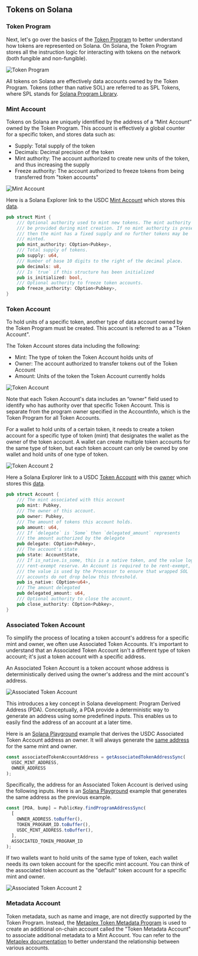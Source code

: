 ## Tokens on Solana

### Token Program

Next, let's go over the basics of the [Token Program](https://github.com/solana-labs/solana-program-library/tree/master/token/program) to better understand how tokens are represented on Solana.
On Solana, the Token Program stores all the instruction logic for interacting with tokens on the network (both fungible and non-fungible).

![Token Program](/solana/token/token-program.png)

All tokens on Solana are effectively data accounts owned by the Token Program.
Tokens (other than native SOL) are referred to as SPL Tokens, where SPL stands for [Solana Program Library](https://github.com/solana-labs/solana-program-library).

### Mint Account

Tokens on Solana are uniquely identified by the address of a “Mint Account” owned by the Token Program.
This account is effectively a global counter for a specific token, and stores data such as:

- Supply: Total supply of the token
- Decimals: Decimal precision of the token
- Mint authority: The account authorized to create new units of the token, and thus increasing the supply
- Freeze authority: The account authorized to freeze tokens from being transferred from "token accounts"

![Mint Account](/solana/token/mint-account.png)

Here is a Solana Explorer link to the USDC [Mint Account](https://explorer.solana.com/address/EPjFWdd5AufqSSqeM2qN1xzybapC8G4wEGGkZwyTDt1v)
which stores this [data](https://github.com/solana-labs/solana-program-library/blob/master/token/program/src/state.rs#L18-L32).

```rust
pub struct Mint {
    /// Optional authority used to mint new tokens. The mint authority may only
    /// be provided during mint creation. If no mint authority is present
    /// then the mint has a fixed supply and no further tokens may be
    /// minted.
    pub mint_authority: COption<Pubkey>,
    /// Total supply of tokens.
    pub supply: u64,
    /// Number of base 10 digits to the right of the decimal place.
    pub decimals: u8,
    /// Is `true` if this structure has been initialized
    pub is_initialized: bool,
    /// Optional authority to freeze token accounts.
    pub freeze_authority: COption<Pubkey>,
}
```

### Token Account

To hold units of a specific token, another type of data account owned by the Token Program must be created.
This account is referred to as a "Token Account".

The Token Account stores data including the following:

- Mint: The type of token the Token Account holds units of
- Owner: The account authorized to transfer tokens out of the Token Account
- Amount: Units of the token the Token Account currently holds

![Token Account](/solana/token/token-account.png)

Note that each Token Account's data includes an “owner" field used to identify who has authority over that specific Token Account. This is separate from the program owner specified in the AccountInfo, which is the Token Program for all Token Accounts.

For a wallet to hold units of a certain token, it needs to create a token account for a specific type of token (mint) that designates the wallet as the owner of the token account.
A wallet can create multiple token accounts for the same type of token, but each token account can only be owned by one wallet and hold units of one type of token.

![Token Account 2](/solana/token/token-account2.png)

Here a Solana Explorer link to a USDC [Token Account](https://explorer.solana.com/address/3emsAVdmGKERbHjmGfQ6oZ1e35dkf5iYcS6U4CPKFVaa)
with this [owner](https://explorer.solana.com/address/7VHUFJHWu2CuExkJcJrzhQPJ2oygupTWkL2A2For4BmE)
which stores this [data](https://github.com/solana-labs/solana-program-library/blob/master/token/program/src/state.rs#L89-L110).

```rust
pub struct Account {
    /// The mint associated with this account
    pub mint: Pubkey,
    /// The owner of this account.
    pub owner: Pubkey,
    /// The amount of tokens this account holds.
    pub amount: u64,
    /// If `delegate` is `Some` then `delegated_amount` represents
    /// the amount authorized by the delegate
    pub delegate: COption<Pubkey>,
    /// The account's state
    pub state: AccountState,
    /// If is_native.is_some, this is a native token, and the value logs the
    /// rent-exempt reserve. An Account is required to be rent-exempt, so
    /// the value is used by the Processor to ensure that wrapped SOL
    /// accounts do not drop below this threshold.
    pub is_native: COption<u64>,
    /// The amount delegated
    pub delegated_amount: u64,
    /// Optional authority to close the account.
    pub close_authority: COption<Pubkey>,
}
```

### Associated Token Account

To simplify the process of locating a token account's address for a specific mint and owner, we often use Associated Token Accounts.
It's important to understand that an Associated Token Account isn't a different type of token account; it's just a token account with a specific address.

An Associated Token Account is a token account whose address is deterministically derived using the owner's address and the mint account's address.

![Associated Token Account](/solana/token/associated-token-account.png)

This introduces a key concept in Solana development: Program Derived Address (PDA).
Conceptually, a PDA provide a deterministic way to generate an address using some predefined inputs.
This enables us to easily find the address of an account at a later time.

Here is an [Solana Playground](https://beta.solpg.io/656a2dd0fb53fa325bfd0c41) example that derives the USDC Associated Token Account address an owner.
It will always generate the [same address](https://explorer.solana.com/address/4kokFKCFMxpCpG41yLYkLEqXW8g1WPfCt2NC9KGivY6N) for the same mint and owner.

```typescript showLineNumbers
const associatedTokenAccountAddress = getAssociatedTokenAddressSync(
  USDC_MINT_ADDRESS,
  OWNER_ADDRESS
);
```

Specifically, the address for an Associated Token Account is derived using the following inputs.
Here is an [Solana Playground](https://beta.solpg.io/656a31d0fb53fa325bfd0c42) example that generates the same address as the previous example.

```typescript showLineNumbers
const [PDA, bump] = PublicKey.findProgramAddressSync(
  [
    OWNER_ADDRESS.toBuffer(),
    TOKEN_PROGRAM_ID.toBuffer(),
    USDC_MINT_ADDRESS.toBuffer(),
  ],
  ASSOCIATED_TOKEN_PROGRAM_ID
);
```

If two wallets want to hold units of the same type of token, each wallet needs its own token account for the specific mint account.
You can think of the associated token account as the "default" token account for a specific mint and owner.

![Associated Token Account 2](/solana/token/associated-token-account2.png)

### Metadata Account

Token metadata, such as name and image, are not directly supported by the Token Program. 
Instead, the [Metaplex Token Metadata Program](https://github.com/metaplex-foundation/mpl-token-metadata) is used to create an additional on-chain account called the "Token Metadata Account" to associate additional metadata to a Mint Account.
You can refer to the [Metaplex documentation](https://docs.metaplex.com/programs/token-metadata/overview) to better understand the relationship between various accounts.